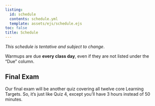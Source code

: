 ```yaml
---
listing: 
  id: schedule
  contents: schedule.yml
  template: assets/ejs/schedule.ejs
toc: false 
title: Schedule      
--- 
```


*This schedule is tentative and subject to change*.  

Warmups are due **every class day**, even if they are not listed under the "Due" column.      

                
:::{#schedule}    
:::      
 
## Final Exam  
  
Our final exam will be another quiz covering all twelve core Learning Targets. So, it's just like Quiz 4, except you'll have 3 hours instead of 50 minutes.         
           